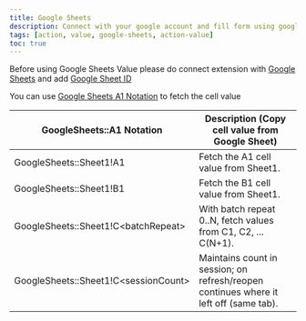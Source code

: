 ```yaml
---
title: Google Sheets
description: Connect with your google account and fill form using google sheets data directly in iterative manner.
tags: [action, value, google-sheets, action-value]
toc: true
---
```


Before using Google Sheets Value please do connect extension with [Google Sheets]([[docsref:/settings/google-sheets]]) and add [Google Sheet ID]([[docsref:/configuration/config-settings#google-sheet-id]])

You can use [Google Sheets A1 Notation](https://developers.google.com/sheets/api/guides/concepts#:~:text=The%20Google%20Sheets%20API%20is,Update%20spreadsheet%20formatting) to fetch the cell value

<BsTable>

| **GoogleSheets::A1 Notation**              | **Description (Copy cell value from Google Sheet)**                                   |
| ------------------------------------------ | ------------------------------------------------------------------------------------- |
| GoogleSheets::Sheet1!A1                    | Fetch the A1 cell value from Sheet1.                                                  |
| GoogleSheets::Sheet1!B1                    | Fetch the B1 cell value from Sheet1.                                                  |
| GoogleSheets::Sheet1!C&lt;batchRepeat&gt;  | With batch repeat 0..N, fetch values from C1, C2, ... C(N+1).                         |
| GoogleSheets::Sheet1!C&lt;sessionCount&gt; | Maintains count in session; on refresh/reopen continues where it left off (same tab). |

</BsTable>

<Callout name="subscribe-callout" />
